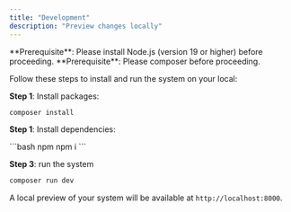 ```yaml
---
title: "Development"
description: "Preview changes locally"
---
```


<Info>
  **Prerequisite**: Please install Node.js (version 19 or higher) before proceeding.
</Info>

<Info>
  **Prerequisite**: Please composer before proceeding.
</Info>

Follow these steps to install and run the system on your local:

**Step 1**: Install packages:

```bash composer
composer install
```

**Step 1**: Install dependencies:

<CodeGroup>
  ```bash npm
  npm i 
  ```
</CodeGroup>

**Step 3**: run the system

```bash
composer run dev
```

A local preview of your system will be available at `http://localhost:8000`.